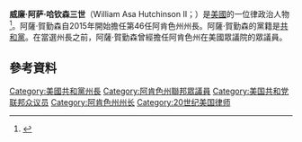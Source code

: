 {{noteTA
|1=zh-cn:哈钦森;zh-hant:賀勤森;
}}
{{Infobox officeholder
| name                = 阿萨·哈钦森
| image               = Asa Hutchinson crop.jpg
| caption             = 哈钦森在2019
| order               = 第46任[[阿肯色州州長列表|阿肯色州州长]]
| lieutenant          = [[提姆·格里芬|提姆·格里芬]]
| term_start          = 2015年1月13日
| term_end            = 
| predecessor         = [[迈克·戴尔·毕比|迈克·毕比]]
| successor           = 
| office1             = [[全國州長協會|全國州長協會]]主席
| term_start1         = 2021年7月8日
| term_end1           = 
| 1blankname1         = 
| 1namedata1          = 
| predecessor1        = [[安德鲁·科莫|安德鲁·科莫]]
| successor12         = 
| office2             = [[United_States_Department_of_Homeland_Security|Under Secretary of Homeland Security for Border and Transportation Security]]
| president2          = [[George_W._Bush|George W. Bush]]
| term_start2         = January 23, 2003
| term_end2           = March 1, 2005
| predecessor2        = ''Position established''
| successor2          = Randy Beardsworth (acting)<ref>{{cite web |url=https://www.joc.com/regulation-policy/beardsworth-heads-dhs-transport_20050413.html |title=Beardsworth Heads DHS Transport |website=www.joc.com |access-date=February 19, 2018}}</ref>
| office3             = Administrator of the [[Drug_Enforcement_Administration|Drug Enforcement Administration]]
| president3          = George W. Bush
| term_start3         = August 8, 2001
| term_end3           = January 23, 2003
| predecessor3        = William Simpkins (acting)
| successor3          = [[Karen_Tandy|Karen Tandy]]
| state4              = [[Arkansas|Arkansas]]
| district4           = {{ushr|AR|3|3rd}}
| term_start4         = January 3, 1997
| term_end4           = August 6, 2001
| predecessor4        = [[Tim_Hutchinson|Tim Hutchinson]]
| successor4          = [[John_Boozman|John Boozman]]
| office5             = Chair of the [[Republican_Party_of_Arkansas|Republican Party of Arkansas]]
| term_start5         = January 1, 1990
| term_end5           = January 1, 1995
| predecessor5        = Ken Coon
| successor5          = [[Sheffield_Nelson|Sheffield Nelson]]
| office6             = [[United_States_Attorney|United States Attorney]] for the [[United_States_District_Court_for_the_Western_District_of_Arkansas|Western District of Arkansas]]
| president6          = [[Ronald_Reagan|Ronald Reagan]]
| term_start6         = September 1, 1982
| term_end6           = January 20, 1985
| predecessor6        = Larry McCord
| successor6          = Michael Fitzhugh
| birth_name          = 威廉·阿萨·哈钦森三世
| birth_date          = {{birth date and age|1950|12|3}}
| birth_place         = {{US}}[[阿肯色州|阿肯色州]][[本顿维|本顿维]]
| death_date          = 
| death_place         = 
| party               = [[Republican_Party_(United_States)|Republican]]
| spouse              = Susan Hutchinson
| children            = 4
| residence           = [[Arkansas_Governor's_Mansion|Governor's Mansion]]
| education           = [[Bob_Jones_University|Bob Jones University]] ([[Bachelor_of_Arts|BA]])<br>[[University_of_Arkansas|University of Arkansas]] ([[Juris_Doctor|JD]])
| signature           = Asa Hutchinson signature.svg
}}
'''威廉·阿萨·哈钦森三世'''（William Asa Hutchinson II；{{bd|1950年|12月3日}}）是[[美國|美國]]的一位律政治人物<ref>{{cite web|url=http://www.reuters.com/article/2012/12/21/usa-guns-nra-hutchinson-idUSL1E8NL91O20121221|title=U.S. gun lobby ally to lead NRA plan for armed guards at schools|work=Reuters|accessdate=10 February 2015}}</ref>。阿薩·賀勤森自2015年開始擔任第46任阿肯色州州長。阿薩·賀勤森的黨籍是[[共和黨_(美國)|共和黨]]。在當選州長之前，阿薩·賀勤森曾經擔任阿肯色州在美國眾議院的眾議員。

== 參考資料 ==
{{reflist}}
{{US-poli-bio-stub}}
{{normdaten}}
{{DEFAULTSORT:hutchinson}}
{{US-bio-stub}}
{{start box}}
{{succession box|[[迈克·戴尔·毕比|迈克·毕比]]|现任|[[阿肯色州州長列表|阿肯色州州长]]|2015年1月13日-}}
{{end box}}
[[Category:美國共和黨州長|Category:美國共和黨州長]]
[[Category:阿肯色州聯邦眾議員|Category:阿肯色州聯邦眾議員]]
[[Category:美国共和党联邦众议员|Category:美国共和党联邦众议员]]
[[Category:阿肯色州州长|Category:阿肯色州州长]]
[[Category:20世纪美国律师|Category:20世纪美国律师]]